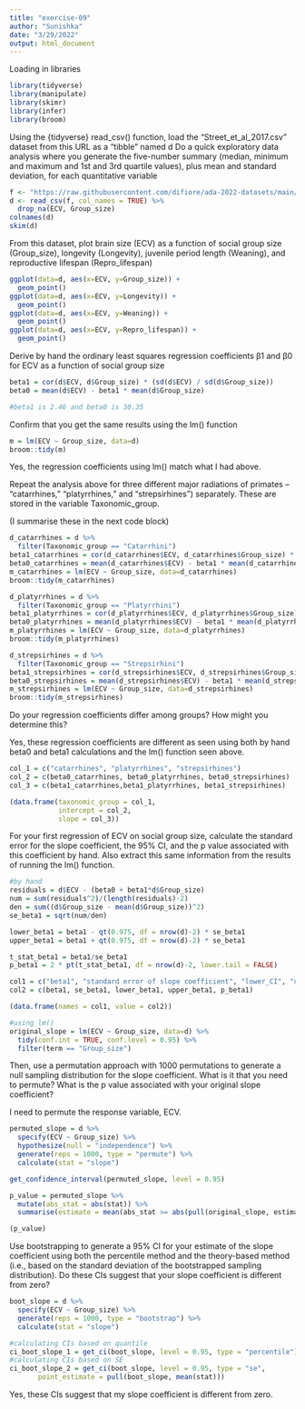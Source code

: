 ```yaml
---
title: "exercise-09"
author: "Sunishka"
date: "3/29/2022"
output: html_document
---
```


Loading in libraries
```r
library(tidyverse)
library(manipulate)
library(skimr)
library(infer)
library(broom)
```


Using the {tidyverse} read_csv() function, load the “Street_et_al_2017.csv” dataset from this URL as a “tibble” named d
Do a quick exploratory data analysis where you generate the five-number summary (median, minimum and maximum and 1st and 3rd quartile values), plus mean and standard deviation, for each quantitative variable

```r
f <- "https://raw.githubusercontent.com/difiore/ada-2022-datasets/main/Street_et_al_2017.csv"
d <- read_csv(f, col_names = TRUE) %>% 
  drop_na(ECV, Group_size)
colnames(d)
skim(d)
```

From this dataset, plot brain size (ECV) as a function of social group size (Group_size), longevity (Longevity), juvenile period length (Weaning), and reproductive lifespan (Repro_lifespan)

```r
ggplot(data=d, aes(x=ECV, y=Group_size)) +
  geom_point()
ggplot(data=d, aes(x=ECV, y=Longevity)) +
  geom_point()
ggplot(data=d, aes(x=ECV, y=Weaning)) +
  geom_point()
ggplot(data=d, aes(x=ECV, y=Repro_lifespan)) +
  geom_point()
```

Derive by hand the ordinary least squares regression coefficients  β1 and β0 for ECV as a function of social group size

```r

beta1 = cor(d$ECV, d$Group_size) * (sd(d$ECV) / sd(d$Group_size))
beta0 = mean(d$ECV) - beta1 * mean(d$Group_size)

#beta1 is 2.46 and beta0 is 30.35  
```

Confirm that you get the same results using the lm() function

```r
m = lm(ECV ~ Group_size, data=d)
broom::tidy(m)
```
Yes, the regression coefficients using lm() match what I had above. 

Repeat the analysis above for three different major radiations of primates – “catarrhines,” “platyrrhines,” and “strepsirhines”) separately. These are stored in the variable Taxonomic_group.

(I summarise these in the next code block)

```r
d_catarrhines = d %>% 
  filter(Taxonomic_group == "Catarrhini")
beta1_catarrhines = cor(d_catarrhines$ECV, d_catarrhines$Group_size) * (sd(d_catarrhines$ECV) / sd(d_catarrhines$Group_size))
beta0_catarrhines = mean(d_catarrhines$ECV) - beta1 * mean(d_catarrhines$Group_size)
m_catarrhines = lm(ECV ~ Group_size, data=d_catarrhines)
broom::tidy(m_catarrhines)

d_platyrrhines = d %>% 
  filter(Taxonomic_group == "Platyrrhini")
beta1_platyrrhines = cor(d_platyrrhines$ECV, d_platyrrhines$Group_size) * (sd(d_platyrrhines$ECV) / sd(d_platyrrhines$Group_size))
beta0_platyrrhines = mean(d_platyrrhines$ECV) - beta1 * mean(d_platyrrhines$Group_size)
m_platyrrhines = lm(ECV ~ Group_size, data=d_platyrrhines)
broom::tidy(m_platyrrhines)

d_strepsirhines = d %>% 
  filter(Taxonomic_group == "Strepsirhini")
beta1_strepsirhines = cor(d_strepsirhines$ECV, d_strepsirhines$Group_size) * (sd(d_strepsirhines$ECV) / sd(d_strepsirhines$Group_size))
beta0_strepsirhines = mean(d_strepsirhines$ECV) - beta1 * mean(d_strepsirhines$Group_size)
m_strepsirhines = lm(ECV ~ Group_size, data=d_strepsirhines)
broom::tidy(m_strepsirhines)

```

Do your regression coefficients differ among groups? How might you determine this?

Yes, these regression coefficients are different as seen using both by hand beta0 and beta1 calculations and the lm() function seen above.

```r
col_1 = c("catarrhines", "platyrrhines", "strepsirhines")
col_2 = c(beta0_catarrhines, beta0_platyrrhines, beta0_strepsirhines)
col_3 = c(beta1_catarrhines,beta1_platyrrhines, beta1_strepsirhines)

(data.frame(taxonomic_group = col_1, 
            intercept = col_2,
            slope = col_3))
```

For your first regression of ECV on social group size, calculate the standard error for the slope coefficient, the 95% CI, and the p value associated with this coefficient by hand. Also extract this same information from the results of running the lm() function.

```r
#by hand
residuals = d$ECV - (beta0 + beta1*d$Group_size)
num = sum(residuals^2)/(length(residuals)-2)
den = sum((d$Group_size - mean(d$Group_size))^2)
se_beta1 = sqrt(num/den)

lower_beta1 = beta1 - qt(0.975, df = nrow(d)-2) * se_beta1
upper_beta1 = beta1 + qt(0.975, df = nrow(d)-2) * se_beta1

t_stat_beta1 = beta1/se_beta1
p_beta1 = 2 * pt(t_stat_beta1, df = nrow(d)-2, lower.tail = FALSE)

col1 = c("beta1", "standard error of slope coefficient", "lower_CI", "upper_CI", "p value")
col2 = c(beta1, se_beta1, lower_beta1, upper_beta1, p_beta1)

(data.frame(names = col1, value = col2))

#using lm()
original_slope = lm(ECV ~ Group_size, data=d) %>% 
  tidy(conf.int = TRUE, conf.level = 0.95) %>% 
  filter(term == "Group_size")
```

Then, use a permutation approach with 1000 permutations to generate a null sampling distribution for the slope coefficient. What is it that you need to permute? What is the p value associated with your original slope coefficient?

I need to permute the response variable, ECV.

```r
permuted_slope = d %>%
  specify(ECV ~ Group_size) %>%
  hypothesize(null = "independence") %>%
  generate(reps = 1000, type = "permute") %>%
  calculate(stat = "slope")

get_confidence_interval(permuted_slope, level = 0.95)

p_value = permuted_slope %>% 
  mutate(abs_stat = abs(stat)) %>% 
  summarise(estimate = mean(abs_stat >= abs(pull(original_slope, estimate))))

(p_value)
```

Use bootstrapping to generate a 95% CI for your estimate of the slope coefficient using both the percentile method and the theory-based method (i.e., based on the standard deviation of the bootstrapped sampling distribution). Do these CIs suggest that your slope coefficient is different from zero?

```r
boot_slope = d %>% 
  specify(ECV ~ Group_size) %>% 
  generate(reps = 1000, type = "bootstrap") %>%
  calculate(stat = "slope")

#calculating CIs based on quantile
ci_boot_slope_1 = get_ci(boot_slope, level = 0.95, type = "percentile")
#calculating CIs based on SE
ci_boot_slope_2 = get_ci(boot_slope, level = 0.95, type = "se", 
       point_estimate = pull(boot_slope, mean(stat)))

```

Yes, these CIs suggest that my slope coefficient is different from zero.